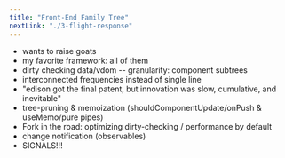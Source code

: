 ```yaml
---
title: "Front-End Family Tree"
nextLink: "./3-flight-response"
---
```


- wants to raise goats
- my favorite framework: all of them
- dirty checking data/vdom -- granularity: component subtrees
- interconnected frequencies instead of single line
- "edison got the final patent, but innovation was slow, cumulative, and inevitable"
- tree-pruning & memoization (shouldComponentUpdate/onPush & useMemo/pure pipes)
- Fork in the road: optimizing dirty-checking / performance by default 
- change notification (observables)
- SIGNALS!!!